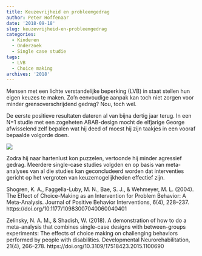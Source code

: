 ```yaml
---
title: Keuzevrijheid en probleemgedrag
author: Peter Hoffenaar
date: '2018-09-18'
slug: keuzevrijheid-en-probleemgedrag
categories:
  - Kinderen
  - Onderzoek
  - Single case studie
tags:
  - LVB
  - Choice making
archives: '2018'
---
```

Mensen met een lichte verstandelijke beperking (LVB) in staat stellen hun eigen keuzes te maken. Zo’n eenvoudige aanpak kan toch niet zorgen voor minder grensoverschrijdend gedrag? Nou, toch wel.

De eerste positieve resultaten dateren al van bijna dertig jaar terug. In een N=1 studie met een zogeheten ABAB-design mocht de elfjarige George afwisselend zelf bepalen wat hij deed of moest hij zijn taakjes in een vooraf bepaalde volgorde doen. 

![](/static/img/blog/ABAB.jpg)

Zodra hij naar hartenlust kon puzzelen, vertoonde hij minder agressief gedrag. Meerdere single-case studies volgden en op basis van meta-analyses van al die studies kan geconcludeerd worden dat interventies gericht op het vergroten van keuzemogelijkheden effectief zijn. 

Shogren, K. A., Faggella-Luby, M. N., Bae, S. J., & Wehmeyer, M. L. (2004). The Effect of Choice-Making as an Intervention for Problem Behavior: A Meta-Analysis. Journal of Positive Behavior Interventions, 6(4), 228–237. https://doi.org/10.1177/10983007040060040401

Zelinsky, N. A. M., & Shadish, W. (2018). A demonstration of how to do a meta-analysis that combines single-case designs with between-groups experiments: The effects of choice making on challenging behaviors performed by people with disabilities. Developmental Neurorehabilitation, 21(4), 266–278. https://doi.org/10.3109/17518423.2015.1100690
